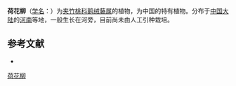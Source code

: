 {{Speciesbox
| name = 荷花柳
| status = 
| status_system = 
| image =
| genus = Cynanchum
| species = riparium
| authority = [[蒋英_(植物学家)|Tsiang]] et Zhang in Acta Phytotax.
}}

'''荷花柳'''（[[学名|学名]]：{{lang|la|''Cynanchum riparium''}}）为[[夹竹桃科|夹竹桃科]][[鹅绒藤属|鹅绒藤属]]的植物，为中国的特有植物。分布于[[中国大陆|中国大陆]]的[[河南|河南]]等地，一般生长在河旁，目前尚未由人工引种栽培。

== 参考文献 ==
<div class="references-small">
* {{cite web| url =http://www.bioinfo.cn/db05/KmzwSpecies.php?action=view&id=1224| title =荷花柳| work =《中国高等植物数据库全库》| publisher =中国科学院微生物研究所| author =昆明植物研究所| accessdate =2009-02-22| deadurl =yes| archiveurl =https://web.archive.org/web/20160305082022/http://www.bioinfo.cn/db05/KmzwSpecies.php?action=view&id=1224| archivedate =2016-03-05}}
</div>
{{Taxonbar|from=Q15225376}}

[[Category:鹅绒藤属|荷花柳]]


{{植物小作品}}